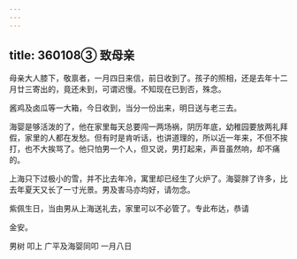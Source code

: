 ```yaml
---
---
---
```

title: 360108③ 致母亲
---




母亲大人膝下，敬禀者，一月四日来信，前日收到了。孩子的照相，还是去年十二月廿三寄出的，竟还未到，可谓迟慢。不知现在已到否，殊念。

酱鸡及卤瓜等一大箱，今日收到，当分一份出来，明日送与老三去。

海婴是够活泼的了，他在家里每天总要闯一两场祸，阴历年底，幼稚园要放两礼拜假，家里的人都在发愁。但有时是肯听话，也讲道理的，所以近一年来，不但不挨打，也不大挨骂了。他只怕男一个人，但又说，男打起来，声音虽然响，却不痛的。

上海只下过极小的雪，并不比去年冷，寓里却已经生了火炉了。海婴胖了许多，比去年夏天又长了一寸光景。男及害马亦均好，请勿念。

紫佩生日，当由男从上海送礼去，家里可以不必管了。专此布达，恭请

金安。

男树 叩上 广平及海婴同叩 一月八日